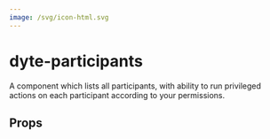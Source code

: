 ```yaml
---
image: /svg/icon-html.svg
---
```


# dyte-participants

A component which lists all participants, with ability to
run privileged actions on each participant according to your permissions.

## Props

<PropsTable of="dyte-participants" />
